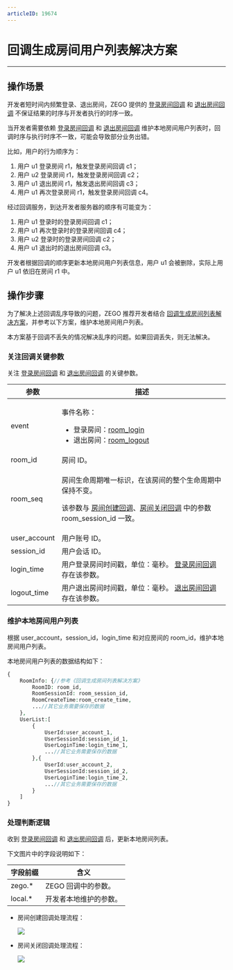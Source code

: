 ```yaml
---
articleID: 19674
---
```



# 回调生成房间用户列表解决方案

- - -

## 操作场景

开发者短时间内频繁登录、退出房间，ZEGO 提供的 [登录房间回调](!Callback/Loginroom_callback) 和 [退出房间回调](!Callback/Logoutroom_callback) 不保证结果的时序与开发者执行的时序一致。

当开发者需要依赖 [登录房间回调](!Callback/Loginroom_callback) 和 [退出房间回调](!Callback/Logoutroom_callback) 维护本地房间用户列表时，回调时序与执行时序不一致，可能会导致部分业务出错。

比如，用户的行为顺序为：

1. 用户 u1 登录房间 r1，触发登录房间回调 c1；
2. 用户 u2 登录房间 r1，触发登录房间回调 c2；
3. 用户 u1 退出房间 r1，触发退出房间回调 c3；
4. 用户 u1 再次登录房间 r1，触发登录房间回调 c4。

经过回调服务，到达开发者服务器的顺序有可能变为：

1. 用户 u1 登录时的登录房间回调 c1；
2. 用户 u1 再次登录时的登录房间回调 c4；
3. 用户 u2 登录时的登录房间回调 c2；
4. 用户 u1 退出时的退出房间回调 c3。

开发者根据回调的顺序更新本地房间用户列表信息，用户 u1 会被删除，实际上用户 u1 依旧在房间 r1 中。

## 操作步骤

为了解决上述回调乱序导致的问题，ZEGO 推荐开发者结合 [回调生成房间列表解决方案](!solution_of_room_create_and_room_close)，并参考以下方案，维护本地房间用户列表。

<Warning title="注意">


本方案基于回调不丢失的情况解决乱序的问题。如果回调丢失，则无法解决。

</Warning>



### 关注回调关键参数

关注 [登录房间回调](!Callback/Loginroom_callback) 和 [退出房间回调](!Callback/Logoutroom_callback) 的关键参数。

| 参数 |	描述 |
| -- | -- |
| event | <p>事件名称：</p><ul><li>登录房间：[room_login](!Callback/Loginroom_callback)</li><li>退出房间：[room_logout](!Callback/Logoutroom_callback)</li></ul> |
| room_id | 房间 ID。 |
| room_seq | <p>房间生命周期唯一标识，在该房间的整个生命周期中保持不变。</p><p>该参数与 <a href="!room_create_callback">房间创建回调</a>、<a href="!room_close_callback">房间关闭回调</a> 中的参数 room_session_id 一致。</p> |
| user_account | 用户账号 ID。 |
| session_id | 用户会话 ID。 |
| login_time | 用户登录房间时间戳，单位：毫秒。 [登录房间回调](!Callback/Loginroom_callback) 存在该参数。 |	
| logout_time | 用户退出房间时间戳，单位：毫秒。 [退出房间回调](!Callback/Logoutroom_callback) 存在该参数。 |

### 维护本地房间用户列表

根据 user_account，session_id，login_time 和对应房间的 room_id，维护本地房间用户列表。

本地房间用户列表的数据结构如下：

```php
{
    RoomInfo: {//参考《回调生成房间列表解决方案》
        RoomID: room_id,
        RoomSessionId: room_session_id,
        RoomCreateTime:room_create_time,
        ...//其它业务需要保存的数据
    },
    UserList:[
        {
            UserId:user_account_1, 
            UserSessionId:session_id_1, 
            UserLoginTime:login_time_1,
            ...//其它业务需要保存的数据
        },{
            UserId:user_account_2, 
            UserSessionId:session_id_2, 
            UserLoginTime:login_time_2,
            ...//其它业务需要保存的数据
        }
    ]
}
```

### 处理判断逻辑

收到 [登录房间回调](!Callback/Loginroom_callback) 和 [退出房间回调](!Callback/Logoutroom_callback) 后，更新本地房间列表。

下文图片中的字段说明如下：

| 字段前缀 | 含义 |
| -- | -- |
| zego.* | ZEGO 回调中的参数。 |
| local.* | 开发者本地维护的参数。 |

- 房间创建回调处理流程：

    <Frame width="512" height="auto" caption=""><img src="https://storage.zego.im/sdk-doc/Pics/server_v2/solution_of_room_login.png" /></Frame>


- 房间关闭回调处理流程：

    <Frame width="512" height="auto" caption=""><img src="https://storage.zego.im/sdk-doc/Pics/server_v2/solution_of_room_logout.png" /></Frame>
